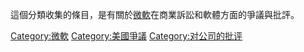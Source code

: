 這個分類收集的條目，是有關於[[微軟|微軟]]在商業訴訟和軟體方面的爭議與批評。

[[Category:微軟|Category:微軟]]
[[Category:美國爭議|Category:美國爭議]]
[[Category:对公司的批评|Category:对公司的批评]]